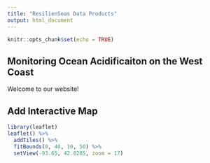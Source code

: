 ```yaml
---
title: "ResilienSeas Data Products"
output: html_document
---
```


```r
knitr::opts_chunk$set(echo = TRUE)
```

## Monitoring Ocean Acidificaiton on the West Coast

Welcome to our website!

## Add Interactive Map

```r
library(leaflet)
leaflet() %>% 
  addTiles() %>% 
  fitBounds(0, 40, 10, 50) %>% 
  setView(-93.65, 42.0285, zoom = 17)
```


